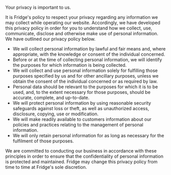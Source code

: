 
<PageTitle name='Privacy Policy' />

Your privacy is important to us.

It is Fridge's policy to respect your privacy regarding any information we may collect while operating our website. Accordingly, we have developed this privacy policy in order for you to understand how we collect, use, communicate, disclose and otherwise make use of personal information. We have outlined our privacy policy below.

* We will collect personal information by lawful and fair means and, where appropriate, with the knowledge or consent of the individual concerned.
* Before or at the time of collecting personal information, we will identify the purposes for which information is being collected.
* We will collect and use personal information solely for fulfilling those purposes specified by us and for other ancillary purposes, unless we obtain the consent of the individual concerned or as required by law.
* Personal data should be relevant to the purposes for which it is to be used, and, to the extent necessary for those purposes, should be accurate, complete, and up-to-date.
* We will protect personal information by using reasonable security safeguards against loss or theft, as well as unauthorized access, disclosure, copying, use or modification.
* We will make readily available to customers information about our policies and practices relating to the management of personal information.
* We will only retain personal information for as long as necessary for the fulfilment of those purposes.

We are committed to conducting our business in accordance with these principles in order to ensure that the confidentiality of personal information is protected and maintained. Fridge may change this privacy policy from time to time at Fridge's sole discretion.
